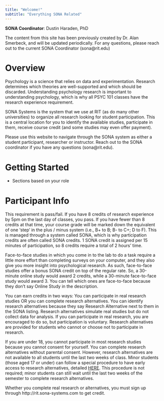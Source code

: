 ```yaml
---
title: "Welcome!"
subtitle: "Everything SONA Related"
---
```


**SONA Coordinator**: Dustin Haraden, PhD

The content from this site has been previously created by Dr. Alan Smerbeck, and will be updated periodically. For any questions, please reach out to the current SONA Coordinator (sona\@rit.edu)

# Overview

Psychology is a science that relies on data and experimentation. Research determines which theories are well-supported and which should be discarded. Understanding psychology research is important to understanding psychology, which is why all PSYC 101 classes have the research experience requirement.

SONA Systems is the system that we use at RIT (as do many other universities) to organize all research looking for student participation. This is a central location for you to identify the available studies, participate in them, receive course credit (and some studies may even offer payment).

Please use this website to navigate through the SONA system as either a student participant, researcher or instructor. Reach out to the SONA coordinator if you have any questions (sona\@rit.edu).

# Getting Started

-   Sections based on your role

# Participant Info

This requirement is pass/fail. If you have 8 credits of research experience by 5pm on the last day of classes, you pass. If you have fewer than 8 credits at that time, your course grade will be marked down the equivalent of one ‘step’ in the plus / minus system (i.e., B+ to B; B- to C+; D to F). This is managed through a system called SONA, which is why participation credits are often called SONA credits. 1 SONA credit is assigned per 15 minutes of participation, so 8 credits require a total of 2 hours’ time.

Face-to-face studies in which you come in to the lab to do a task require a little more effort than completing surveys on your computer, and they also give you more insight into psychological research. As such, face-to-face studies offer a bonus SONA credit on top of the regular rate. So, a 30-minute online study would award 2 credits, while a 30-minute face-to-face study would award 3. You can tell which ones are face-to-face because they don’t say Online Study in the description.

You can earn credits in two ways: You can participate in real research studies OR you can complete research alternatives. You can identify research alternatives because they say Research Alternative next to them in the SONA listing. Research alternatives simulate real studies but do not collect data for analysis. If you can participate in real research, you are encouraged to do so, but participation is voluntary. Research alternatives are provided for students who cannot or choose not to participate in research.

If you are under 18, you cannot participate in most research studies because you cannot consent for yourself. You can complete research alternatives without parental consent. However, research alternatives are not available to all students until the last two weeks of class. Minor students (those aged 17 or under) can follow a special procedure to have early access to research alternatives, detailed [HERE](https://ritpsych.github.io/sona/student.html#research-alternatives-for-minors). This procedure is not required; minor students can still wait until the last two weeks of the semester to complete research alternatives.

Whether you complete real research or alternatives, you must sign up through http://rit.sona-systems.com to get credit.
